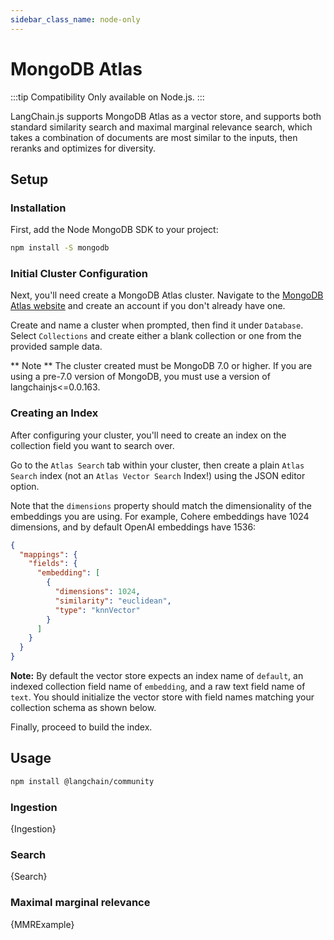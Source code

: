 ```yaml
---
sidebar_class_name: node-only
---
```


# MongoDB Atlas

:::tip Compatibility
Only available on Node.js.
:::

LangChain.js supports MongoDB Atlas as a vector store, and supports both standard similarity search and maximal marginal relevance search,
which takes a combination of documents are most similar to the inputs, then reranks and optimizes for diversity.

## Setup

### Installation

First, add the Node MongoDB SDK to your project:

```bash npm2yarn
npm install -S mongodb
```

### Initial Cluster Configuration

Next, you'll need create a MongoDB Atlas cluster. Navigate to the [MongoDB Atlas website](https://www.mongodb.com/atlas/database) and create an account if you don't already have one.

Create and name a cluster when prompted, then find it under `Database`. Select `Collections` and create either a blank collection or one from the provided sample data.

** Note ** The cluster created must be MongoDB 7.0 or higher. If you are using a pre-7.0 version of MongoDB, you must use a version of langchainjs<=0.0.163.

### Creating an Index

After configuring your cluster, you'll need to create an index on the collection field you want to search over.

Go to the `Atlas Search` tab within your cluster, then create a plain `Atlas Search` index (not an `Atlas Vector Search` Index!)
using the JSON editor option.

Note that the `dimensions` property should match the dimensionality of the embeddings you are using.
For example, Cohere embeddings have 1024 dimensions, and by default OpenAI embeddings have 1536:

```json
{
  "mappings": {
    "fields": {
      "embedding": [
        {
          "dimensions": 1024,
          "similarity": "euclidean",
          "type": "knnVector"
        }
      ]
    }
  }
}
```

**Note:** By default the vector store expects an index name of `default`, an indexed collection field name of `embedding`, and a raw text field name of `text`. You should initialize the vector store with field names matching your collection schema as shown below.

Finally, proceed to build the index.

## Usage


<IntegrationInstallTooltip></IntegrationInstallTooltip>

```bash npm2yarn
npm install @langchain/community
```

### Ingestion


<CodeBlock language="typescript">{Ingestion}</CodeBlock>

### Search


<CodeBlock language="typescript">{Search}</CodeBlock>

### Maximal marginal relevance


<CodeBlock language="typescript">{MMRExample}</CodeBlock>
